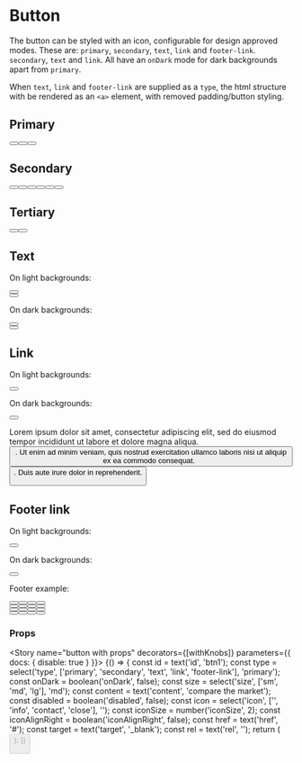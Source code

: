 
<Meta title="Components|Button" component={Button} />

# Button

The button can be styled with an icon, configurable for design approved modes. These are: `primary`, `secondary`,
`text`, `link` and `footer-link`. `secondary`, `text` and `link`. All have an `onDark` mode for dark backgrounds apart
from `primary`.

When `text`, `link` and `footer-link` are supplied as a `type`, the html structure with be rendered as an `<a>` element,
with removed padding/button styling.

## Primary
<Preview>
  <Story name="primary button">
    <div className="flex flex-col items-center">
      <Button id="primary-btn01" type="primary" size="md" content="compare the market"  />
      <Button id="primary-btn02" type="primary" size="md" content="compare the market" icon="info"  />
      <Button id="primary-btn03" type="primary" size="md" content="compare the market" icon="info" iconAlignRight  />
    </div>
  </Story>
</Preview>

## Secondary
<Preview>
  <Story name="secondary button">
    <div className="flex flex-col items-center">
      <Button id="secondary-btn01" type="secondary" size="md" content="compare the market"  />
      <Button id="secondary-btn02" type="secondary" onDark size="md" content="compare the market"  />
      <Button id="secondary-btn03" type="secondary" size="sm" content="add bill"  />
      <Button id="secondary-btn04" type="secondary" onDark size="sm" content="add bill"  />
      <Button id="secondary-icon01" type="secondary" size="sm" content="edit details"/>
      <Button id="secondary-icon02" type="secondary" onDark size="sm" content="edit details"/>
    </div>
  </Story>
</Preview>

## Tertiary
<Preview>
  <Story name="tertiary button">
    <div className="flex flex-col items-center">
      <Button id="tertiary-btn01" type="tertiary" size="lg" content="compare the market" />
      <Button id="tertiary-btn01" type="tertiary" onDark size="md" content="compare the market" />
    </div>
  </Story>
</Preview>

## Text

<Preview>
  <Story name="text button">
    <div className="manor-rich-text">
      <p>On light backgrounds:</p>
      <div className="flex flex-col items-center justify-center">
        <div className="m-16">
          <Button id="text-btn01" type="text" content="Compare the Market" icon="info" href="#" target="_blank" />
        </div>
        <div className="m-16">
          <Button id="text-btn01" type="text" content="Compare the Market" icon="info" iconAlignRight href="#" target="_blank" />
        </div>
      </div>
      <p>On dark backgrounds:</p>
      <div className="bg-midnight-blue flex flex-col items-center justify-center">
        <div className="m-16">
          <Button id="text-btn02" type="text" onDark content="Compare the Market" icon="info" href="#" target="_blank" />
        </div>
        <div className="m-16">
          <Button id="text-btn02" type="text" onDark content="Compare the Market" icon="info" iconAlignRight href="#" target="_blank" />
        </div>
      </div>
    </div>
  </Story>
</Preview>

## Link

<Preview>
  <Story name="link button">
    <div className="manor-rich-text">
      <p>On light backgrounds:</p>
      <div className="flex flex-col items-center justify-center p-24">
        <Button id="text-btn01" type="link" content="Compare the Market" href="#" target="_blank" />
      </div>
      <p>On dark backgrounds:</p>
      <div className="bg-midnight-blue flex flex-col items-center justify-center p-24">
        <Button id="text-btn02" type="link" onDark content="Compare the Market" href="#" target="_blank" />
      </div>
      <div className="flex flex-col items-center justify-center">
        <p>
          Lorem ipsum dolor sit amet, consectetur adipiscing elit, sed do eiusmod tempor incididunt ut labore et dolore
          magna aliqua. &nbsp;
          <Button id="text-btn02" type="link" content="Compare the Market" href="#" target="_blank" />
          . Ut enim ad minim veniam, quis nostrud exercitation ullamco laboris nisi ut aliquip ex ea commodo consequat. &nbsp;
          <Button id="text-btn02" type="link" content="Compare the Market" href="#" target="_blank" />
          . Duis aute irure dolor in reprehenderit.
        </p>
      </div>
    </div>
  </Story>
</Preview>

## Footer link

<Preview>
  <Story name="footer link">
    <div className="background manor-rich-text">
      <p>On light backgrounds:</p>
      <div className="lightbg p-12">
        <Button id="text-btn01" type="footer-link" content="Compare the Market" href="#" target="_blank" />
      </div>
      <p>On dark backgrounds:</p>
      <div className="bg-grey-darkest p-12">
        <Button id="text-btn01" type="footer-link" onDark content="Compare the Market" href="#" target="_blank" />
      </div>
      <p>Footer example:</p>
      <Container className="bg-grey-darkest p-12">
        <Row>
          <Column>
            <div>
              <Button id="button-f1" type="footer-link" onDark content="About us" href="#" target="_blank" />
              <Button id="button-f2" type="footer-link" onDark content="Testimonials" href="#" target="_blank" />
              <Button id="button-f3" type="footer-link" onDark content="Privacy policy" href="#" target="_blank" />
              <Button id="button-f4" type="footer-link" onDark content="Credit guide" href="#" target="_blank" />
            </div>
          </Column>
          <Column>
            <div>
              <Button id="button-f5" type="footer-link" onDark content="Media centre" href="#" target="_blank" />
              <Button id="button-f6" type="footer-link" onDark content="Contact us" href="#" target="_blank" />
              <Button id="button-f7" type="footer-link" onDark content="Website terms of use" href="#" target="_blank" />
              <Button id="button-f8" type="footer-link" onDark content="Competition terms and conditions" href="#" target="_blank" />
            </div>
          </Column>
          <Column>
            <div>
              <Button id="button-f5" type="footer-link" onDark content="Blog" href="#" target="_blank" />
              <Button id="button-f6" type="footer-link" onDark content="Products" href="#" target="_blank" />
              <Button id="button-f7" type="footer-link" onDark content="Careers" href="#" target="_blank" />
              <Button id="button-f8" type="footer-link" onDark content="Financial services guide" href="#" target="_blank" />
            </div>
          </Column>
          <Column>
            <div>
              <Button id="button-f5" type="footer-link" onDark content="Who we compare" href="#" target="_blank" />
              <Button id="button-f6" type="footer-link" onDark content="Sitemap" href="#" target="_blank" />
              <Button id="button-f7" type="footer-link" onDark content="Website terms of use" href="#" target="_blank" />
              <Button id="button-f8" type="footer-link" onDark content="Financial services guide - life insurance products" href="#" target="_blank" />
            </div>
          </Column>
        </Row>
      </Container>
    </div>
  </Story>
</Preview>

### Props

<Props of={Button} />

<Story name="button with props" decorators={[withKnobs]} parameters={{ docs: { disable: true } }}>
  {() => {
    const id = text('id', 'btn1');
    const type = select('type', ['primary', 'secondary', 'text', 'link', 'footer-link'], 'primary');
    const onDark = boolean('onDark', false);
    const size = select('size', ['sm', 'md', 'lg'], 'md');
    const content = text('content', 'compare the market');
    const disabled = boolean('disabled',  false);
    const icon = select('icon', ['', 'info', 'contact', 'close'], '');
    const iconSize = number('iconSize', 2);
    const iconAlignRight = boolean('iconAlignRight', false);
    const href = text('href', '#');
    const target = text('target', '_blank');
    const rel = text('rel', '');
    return (
      <Button
        id={id}
        type={type}
        onDark={onDark}
        size={size}
        content={content}
        disabled={disabled}
        icon={icon}
        iconSize={iconSize}
        iconAlignRight={iconAlignRight}
        href={href}
        target={target}
        rel={rel}
      />
    );
  }}
</Story>
